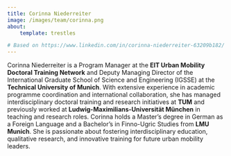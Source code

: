 ```yaml
---
title: Corinna Niederreiter
image: /images/team/corinna.png
about:
    template: trestles

# Based on https://www.linkedin.com/in/corinna-niederreiter-63209b182/ PDF CV, created with ChatGPT
---
```


Corinna Niederreiter is a Program Manager at the **EIT Urban Mobility Doctoral Training Network** and 
Deputy Managing Director of the International Graduate School of Science and Engineering (IGSSE) at 
the **Technical University of Munich**. 
With extensive experience in academic programme coordination and international collaboration, 
she has managed interdisciplinary doctoral training and research initiatives at **TUM** and previously worked 
at **Ludwig-Maximilians-Universität München** in teaching and research roles. 
Corinna holds a Master’s degree in German as a Foreign Language and a Bachelor’s in Finno-Ugric Studies from **LMU Munich**. 
She is passionate about fostering interdisciplinary education, qualitative research, and innovative training 
for future urban mobility leaders.